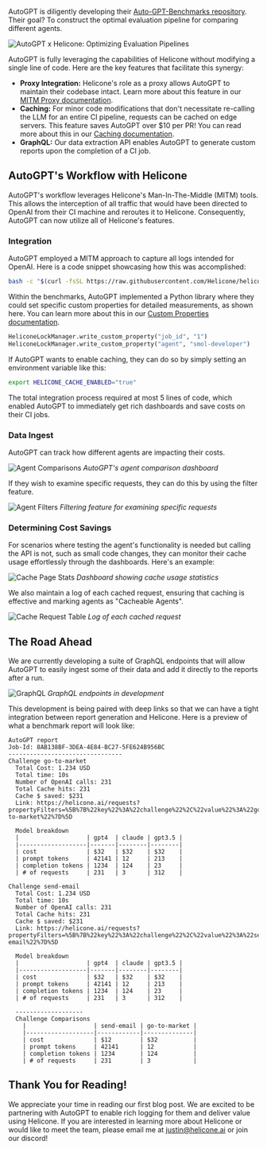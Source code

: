 AutoGPT is diligently developing their <a href="https://github.com/Significant-Gravitas/Auto-GPT-Benchmarks" target="_blank" rel="noopener nofollow">Auto-GPT-Benchmarks repository</a>. Their goal? To construct the optimal evaluation pipeline for comparing different agents.

![AutoGPT x Helicone: Optimizing Evaluation Pipelines](/static/blog/autogpt.webp)

AutoGPT is fully leveraging the capabilities of Helicone without modifying a single line of code. Here are the key features that facilitate this synergy:

- **Proxy Integration:** Helicone's role as a proxy allows AutoGPT to maintain their codebase intact. Learn more about this feature in our <a href="https://docs.helicone.ai/tools/mitm-proxy" target="_blank" rel="noopener">MITM Proxy documentation</a>.
- **Caching:** For minor code modifications that don't necessitate re-calling the LLM for an entire CI pipeline, requests can be cached on edge servers. This feature saves AutoGPT over $10 per PR! You can read more about this in our <a href="https://docs.helicone.ai/features/advanced-usage/caching" target="_blank" rel="noopener">Caching documentation</a>.
- **GraphQL:** Our data extraction API enables AutoGPT to generate custom reports upon the completion of a CI job.

## AutoGPT's Workflow with Helicone

AutoGPT's workflow leverages Helicone's Man-In-The-Middle (MITM) tools. This allows the interception of all traffic that would have been directed to OpenAI from their CI machine and reroutes it to Helicone. Consequently, AutoGPT can now utilize all of Helicone's features.

### Integration

AutoGPT employed a MITM approach to capture all logs intended for OpenAI. Here is a code snippet showcasing how this was accomplished:

```bash
bash -c "$(curl -fsSL https://raw.githubusercontent.com/Helicone/helicone/main/mitmproxy.sh)" -s start
```

Within the benchmarks, AutoGPT implemented a Python library where they could set specific custom properties for detailed measurements, as shown here. You can learn more about this in our <a href="https://docs.helicone.ai/features/advanced-usage/custom-properties" target="_blank" rel="noopener">Custom Properties documentation</a>.

```python
HeliconeLockManager.write_custom_property("job_id", "1")
HeliconeLockManager.write_custom_property("agent", "smol-developer")
```

If AutoGPT wants to enable caching, they can do so by simply setting an environment variable like this:

```bash
export HELICONE_CACHE_ENABLED="true"
```

The total integration process required at most 5 lines of code, which enabled AutoGPT to immediately get rich dashboards and save costs on their CI jobs.

### Data Ingest

AutoGPT can track how different agents are impacting their costs.

![Agent Comparisons](/static/blog/agentComparisons.webp)
_AutoGPT's agent comparison dashboard_

If they wish to examine specific requests, they can do this by using the filter feature.

![Agent Filters](/static/blog/agentFilters.webp)
_Filtering feature for examining specific requests_

### Determining Cost Savings

For scenarios where testing the agent's functionality is needed but calling the API is not, such as small code changes, they can monitor their cache usage effortlessly through the dashboards. Here's an example:

![Cache Page Stats](/static/blog/cachePageStats.webp)
_Dashboard showing cache usage statistics_

We also maintain a log of each cached request, ensuring that caching is effective and marking agents as "Cacheable Agents".

![Cache Request Table](/static/blog/cacheRequestTable.webp)
_Log of each cached request_

## The Road Ahead

We are currently developing a suite of GraphQL endpoints that will allow AutoGPT to easily ingest some of their data and add it directly to the reports after a run.

![GraphQL](/static/blog/graphQL.webp)
_GraphQL endpoints in development_

This development is being paired with deep links so that we can have a tight integration between report generation and Helicone. Here is a preview of what a benchmark report will look like:

```
AutoGPT report
Job-Id: 8AB138BF-3DEA-4E84-BC27-5FE624B956BC
--------------------------------
Challenge go-to-market
  Total Cost: 1.234 USD
  Total time: 10s
  Number of OpenAI calls: 231
  Total Cache hits: 231
  Cache $ saved: $231
  Link: https://helicone.ai/requests?propertyFilters=%5B%7B%22key%22%3A%22challenge%22%2C%22value%22%3A%22got-to-market%22%7D%5D

  Model breakdown
  |                   | gpt4  | claude | gpt3.5 |
  |-------------------|-------|--------|--------|
  | cost              | $32   | $32    | $32    |
  | prompt tokens     | 42141 | 12     | 213    |
  | completion tokens | 1234  | 124    | 23     |
  | # of requests     | 231   | 3      | 312    |

Challenge send-email
  Total Cost: 1.234 USD
  Total time: 10s
  Number of OpenAI calls: 231
  Total Cache hits: 231
  Cache $ saved: $231
  Link: https://helicone.ai/requests?propertyFilters=%5B%7B%22key%22%3A%22challenge%22%2C%22value%22%3A%22send-email%22%7D%5D

  Model breakdown
  |                   | gpt4  | claude | gpt3.5 |
  |-------------------|-------|--------|--------|
  | cost              | $32   | $32    | $32    |
  | prompt tokens     | 42141 | 12     | 213    |
  | completion tokens | 1234  | 124    | 23     |
  | # of requests     | 231   | 3      | 312    |

  -------------------
  Challenge Comparisons
    |                   | send-email | go-to-market |
    |-------------------|------------|--------------|
    | cost              | $12        | $32          |
    | prompt tokens     | 42141      | 12           |
    | completion tokens | 1234       | 124          |
    | # of requests     | 231        | 3            |
```

## Thank You for Reading!

We appreciate your time in reading our first blog post. We are excited to be partnering with AutoGPT to enable rich logging for them and deliver value using Helicone. If you are interested in learning more about Helicone or would like to meet the team, please email me at justin@helicone.ai or join our discord!

<Questions />
